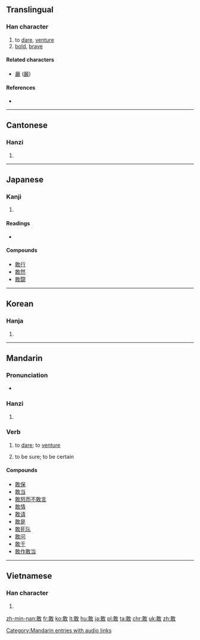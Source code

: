 ==Translingual==

===Han character===
{{Han char|rn=66|rad=攴|as=07|asj=08|sn=11|snj=12|four=1814<sub>0</sub>|canj=一十人大 (MJOK), 弓十人大 (NJOK)|ids=⿰⿱[[丅]][[耳]][[攵]]}}

# to [[dare]], [[venture]]
# [[bold]], [[brave]]

====Related characters====
* [[嚴]] ([[厳]])

====References====
* {{Han ref|kx=0472.260|dkj=13260|dj=0825.130|hdz=21463.090|uh=6562|ud=25954|bh=B4B1|bd=46257}}

----

==Cantonese==

===Hanzi===
{{yue-hanzi|jyut=|y=gam2}}

# {{defn|lang=yue|sort=攴07}}

----

==Japanese==

===Kanji===
{{ja-kanji|rs=攵12|grade=7}}

# {{defn|lang=ja|sort=攴08}}

====Readings====
* {{ja-readings|on=[[かん]] (kan)|kun=[[あえて]] (aete)}}

====Compounds====
* [[敢行]]
* [[敢然]]
* [[敢闘]]

----

==Korean==

===Hanja===
{{ko-hanja|hangeul=감|eumhun=감히|rv=gam|mr=kam|y=kam}}

# {{defn|lang=ko|sort=攴07}}

----

==Mandarin==

===Pronunciation===
* {{audio|zh-gǎn.ogg|audio|lang=cmn}}

===Hanzi===
{{cmn-hanzi|pin=[[gǎn]] ([[gan3]])|wg=kan<sup>3</sup>}}

# {{defn|lang=cmn|sort=攴07}}

===Verb===
{{cmn-verb|ts|pin=gǎn}}

# to [[dare]]; to [[venture]]
#: {{zh-usex|我們 必須 敢 想，敢 說，敢 幹.|We must dare to think, speak up and act.|link=y}}   
#: {{zh-usex|他 不 敢 正 眼看 她。|He didn't dare to look at her in the face.|link=y}} 
#: {{zh-usex|在 那 個 風雨 交加 的 夜晚，很 少 有人 敢 出去。|Very few people ventured to go out on that stormy night.|link=y}}  
#: {{zh-usex|你 敢 坐 飛機 飛行 嗎？|Will you venture a flight in an air plane?|link=y}} 
# to be sure; to be certain
#: {{zh-usex|敢 肯定|to be sure, to be certain|link=y}}
#: {{zh-usex|敢 說|to be sure, to be certain|link=y}}
#: {{zh-usex|我 敢 說，你 解決 不 了 這 個 難題.|I bet you can't do this puzzle.|link=y}}
 
====Compounds====
* [[敢保]]
* [[敢当]]
* [[敢怒而不敢言]]
* [[敢情]]
* [[敢请]]
* [[敢是]]
* [[敢死队]]
* [[敢问]]
* [[敢于]]
* [[敢作敢当]]

[[Category:Mandarin entries with audio links]]

----

==Vietnamese==

===Han character===
{{vi-hantu|[[cảm]], [[cám]], [[dám]]|rs=攴07}}

# {{defn|lang=vi|sort=攴07}}

[[zh-min-nan:敢]]
[[fr:敢]]
[[ko:敢]]
[[lt:敢]]
[[hu:敢]]
[[ja:敢]]
[[pl:敢]]
[[ta:敢]]
[[chr:敢]]
[[uk:敢]]
[[zh:敢]]